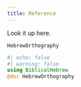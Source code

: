 ```yaml
---
title: Reference
---
```


Look it up here.



`HebrewOrthography` 

:::{.callout-note appearance="minimal"}
```julia
#| echo: false
#| warning: false
using BiblicalHebrew
@doc HebrewOrthography
```
:::
